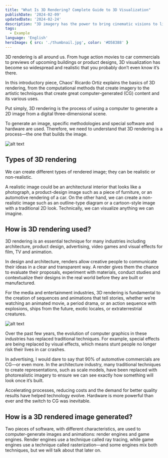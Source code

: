 ```yaml
---
title: "What Is 3D Rendering? Complete Guide to 3D Visualization"
publishDate: '2024-02-09'
updatedDate: '2024-02-24'
description: "3D imagery has the power to bring cinematic visions to life and help accurately plan tomorrow's cityscapes. Here, 3D expert Ricardo Ortiz explains how it works."
tags:
  - Example
language: 'English'
heroImage: { src: './thumbnail.jpg', color: '#D58388' }
---
```


3D rendering is all around us. From huge action movies to car commercials to previews of upcoming buildings or product designs, 3D visualization has become so widespread and realistic that you probably don’t even know it’s there.

In this introductory piece, Chaos' Ricardo Ortiz explains the basics of 3D rendering, from the computational methods that create imagery to the artistic techniques that create great computer-generated (CG) content and its various uses.

Put simply, 3D rendering is the process of using a computer to generate a 2D image from a digital three-dimensional scene.

To generate an image, specific methodologies and special software and hardware are used. Therefore, we need to understand that 3D rendering is a process—the one that builds the image.

![alt text](./nikola-arsov-still-life-interior-design-vray-3ds-max-05-930px.jpg)

## Types of 3D rendering

We can create different types of rendered image; they can be realistic or non-realistic.

A realistic image could be an architectural interior that looks like a photograph, a product-design image such as a piece of furniture, or an automotive rendering of a car. On the other hand, we can create a non-realistic image such as an outline-type diagram or a cartoon-style image with a traditional 2D look. Technically, we can visualize anything we can imagine.

## How is 3D rendering used?

3D rendering is an essential technique for many industries including architecture, product design, advertising, video games and visual effects for film, TV and animation.

In design and architecture, renders allow creative people to communicate their ideas in a clear and transparent way. A render gives them the chance to evaluate their proposals, experiment with materials, conduct studies and contextualize their designs in the real world before they are built or manufactured.

For the media and entertainment industries, 3D rendering is fundamental to the creation of sequences and animations that tell stories, whether we’re watching an animated movie, a period drama, or an action sequence with explosions, ships from the future, exotic locales, or extraterrestrial creatures.

![alt text](./thanos-dd-single-image-004a.jpg)

Over the past few years, the evolution of computer graphics in these industries has replaced traditional techniques. For example, special effects are being replaced by visual effects, which means stunt people no longer risk their lives in car crashes.

In advertising, I would dare to say that 90% of automotive commercials are CG—or even more. In the architecture industry, many traditional techniques to create representations, such as scale models, have been replaced with photorealistic imagery to ensure we can see exactly how something will look once it’s built.

Accelerating processes, reducing costs and the demand for better quality results have helped technology evolve. Hardware is more powerful than ever and the switch to CG was inevitable.

## How is a 3D rendered image generated?

Two pieces of software, with different characteristics, are used to computer-generate images and animations: render engines and game engines. Render engines use a technique called ray tracing, while game engines use a technique called rasterization—and some engines mix both techniques, but we will talk about that later on.
